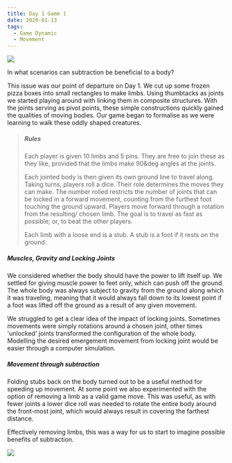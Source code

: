 ```yaml
---
title: Day 1 Game 1
date: 2020-01-13
tags:
  - Game Dynamic
  - Movement
---
```


![](./img1_crop.jpg)

In what scenarios can subtraction be beneficial to a body?

This issue was our point of departure on Day 1. We cut up some frozen pizza boxes into small rectangles to make limbs. Using thumbtacks as joints we started playing around with linking them in composite structures. With the joints serving as pivot points, these simple constructions quickly gained the qualities of moving bodies. Our game began to formalise as we were learning to walk these oddly shaped creatures.

> ##### Rules
>
> Each player is given 10 limbs and 5 pins. They are free to join these as they like, provided that the limbs make 90&deg angles at the joints.
>
> Each jointed body is then given its own ground line to travel along. Taking turns, players roll a dice. Their role determines the moves they can make. The number rolled restricts the number of joints that can be locked in a forward movement, counting from the furthest foot touching the ground upward. Players move forward through a rotation from the resulting/ chosen limb. The goal is to travel as fast as possible; or, to beat the other players.
>
> Each limb with a loose end is a stub. A stub is a foot if it rests on the ground.

##### Muscles, Gravity and Locking Joints

We considered whether the body should have the power to lift itself up. We settled for giving muscle power to feet only, which can push off the ground. The whole body was always subject to gravity from the ground along which it was traveling, meaning that it would always fall down to its lowest point if a foot was lifted off the ground as a result of any given movement.

We struggled to get a clear idea of the impact of locking joints. Sometimes movements were simply rotations around a chosen joint, other times 'unlocked' joints transformed the configuration of the whole body. Modelling the desired emergement movement from locking joint would be easier through a computer simulation.

##### Movement through subtraction

Folding stubs back on the body turned out to be a useful method for speeding up movement. At some point we also experimented with the option of removing a limb as a valid game move. This was useful, as with fewer joints a lower dice roll was needed to rotate the entire body around the front-most joint, which would always result in covering the farthest distance. 

Effectively removing limbs, this was a way for us to start to imagine possible benefits of subtraction.

![](./hconcat.jpg)
